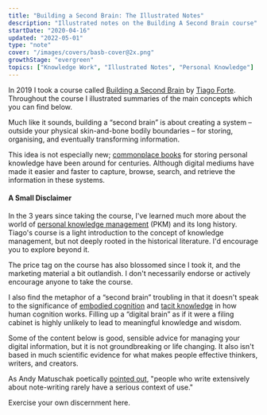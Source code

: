 ```yaml
---
title: "Building a Second Brain: The Illustrated Notes"
description: "Illustrated notes on the Building A Second Brain course"
startDate: "2020-04-16"
updated: "2022-05-01"
type: "note"
cover: "/images/covers/basb-cover@2x.png"
growthStage: "evergreen"
topics: ["Knowledge Work", "Illustrated Notes", "Personal Knowledge"]
---
```


<IntroParagraph>

In <YearsAgo>2019</YearsAgo> I took a course called <a href='https://www.buildingasecondbrain.com'>Building a Second Brain</a> by <a href='https://twitter.com/fortelabs'>Tiago Forte</a>. Throughout the course I illustrated summaries of the main concepts which you can find below.

</IntroParagraph>

Much like it sounds, building a “second brain” is about creating a system – outside your physical skin-and-bone bodily boundaries – for storing, organising, and eventually transforming information.

This idea is not especially new; [commonplace books](https://en.wikipedia.org/wiki/Commonplace_book) for storing personal knowledge have been around for centuries. Although digital mediums have made it easier and faster to capture, browse, search, and retrieve the information in these systems.

<SimpleCard alignLeft>

#### A Small Disclaimer

In the 3 years since taking the course, I've learned much more about the world of [personal knowledge management](https://en.wikipedia.org/wiki/Personal_knowledge_management) (PKM) and its long history. Tiago's course is a light introduction to the concept of knowledge management, but not deeply rooted in the historical literature. I'd encourage you to explore beyond it.

The price tag on the course has also blossomed since I took it, and the marketing material a bit outlandish. I don't necessarily endorse or actively encourage anyone to take the course.

I also find the metaphor of a “second brain” troubling in that it doesn't speak to the significance of [embodied cognition](https://en.wikipedia.org/wiki/Embodied_cognition) and [tacit knowledge](https://en.wikipedia.org/wiki/Tacit_knowledge) in how human cognition works. Filling up a “digital brain” as if it were a filing cabinet is highly unlikely to lead to meaningful knowledge and wisdom.

Some of the content below is good, sensible advice for managing your digital information, but it is not groundbreaking or life changing. It also isn't based in much scientific evidence for what makes people effective thinkers, writers, and creators.

As Andy Matuschak poetically [pointed out](https://notes.andymatuschak.org/zUMFE66dxeweppDvgbNAb5hukXzXQu8ErVNv), "people who write extensively about note-writing rarely have a serious context of use."

Exercise your own discernment here.

</SimpleCard>

<BasicImage
  width="1100px"
  src="https://res.cloudinary.com/dg3gyk0gu/image/upload/c_scale,f_auto,q_auto:best,w_1100/v1586173192/maggieappleton.com/basb/Basb1-4_2x.jpg"
  alt="Building a second brain (BASB) illustrated notes on the PARA system of organising content projects, areas, resources, and archives"
/>

<BasicImage
  width="1100px"
  src="https://res.cloudinary.com/dg3gyk0gu/image/upload/c_scale,f_auto,q_auto:best,w_1100/v1586173190/maggieappleton.com/basb/Basb1-2_2x.jpg"
  alt="BASB sketchnotes on putting projects in priority order and defining the desired outcome"
/>

<BasicImage
  width="1100px"
  src="https://res.cloudinary.com/dg3gyk0gu/image/upload/c_scale,f_auto,q_auto:best,w_1100/v1586173188/maggieappleton.com/basb/Basb1-1_2x.jpg"
  alt="BASB sketchnotes on wiping the slate clean and setting up PARA as a folder structure"
/>

<BasicImage
  width="1100px"
  src="https://res.cloudinary.com/dg3gyk0gu/image/upload/c_scale,f_auto,q_auto:best,w_1100/v1586173189/maggieappleton.com/basb/Basb1-3_2x.jpg"
  alt="BASB sketchnotes on creating metaplans before you start your project"
/>

<BasicImage
  width="1100px"
  src="https://res.cloudinary.com/dg3gyk0gu/image/upload/c_scale,f_auto,q_auto:best,w_1100/v1586173064/maggieappleton.com/basb/Basb2-1_2x.jpg"
  alt="BASB sketchnotes on digital cognition and building a personal knowledge base"
/>

<BasicImage
  width="1100px"
  src="https://res.cloudinary.com/dg3gyk0gu/image/upload/c_scale,f_auto,q_auto:best,w_1100/v1586173065/maggieappleton.com/basb/Basb2-2_2x.jpg"
  alt="BASB sketchnotes on your notes being unpolished, personal, open-ended, and diverse"
/>

<BasicImage
  width="1100px"
  src="https://res.cloudinary.com/dg3gyk0gu/image/upload/c_scale,f_auto,q_auto:best,w_1100/v1586173061/maggieappleton.com/basb/Basb2-3_2x.jpg"
  alt="BASB sketchnotes on considering 12 favourite problems to focus on"
/>

<BasicImage
  width="1100px"
  src="https://res.cloudinary.com/dg3gyk0gu/image/upload/c_scale,f_auto,q_auto:best,w_1100/v1586172896/maggieappleton.com/basb/Basb3-1_2x.jpg"
  alt="BASB sketchnotes on balancing discoverability with understanding in your notes"
/>

<BasicImage
  width="1100px"
  src="https://res.cloudinary.com/dg3gyk0gu/image/upload/c_scale,f_auto,q_auto:best,w_1100/v1586172898/maggieappleton.com/basb/Basb3-2_2x.jpg"
  alt="BASB sketchnotes on putting your notes through 5 layers of progressive summarisation"
/>

<BasicImage
  width="1100px"
  src="https://res.cloudinary.com/dg3gyk0gu/image/upload/c_scale,f_auto,q_auto:best,w_1100/v1586172894/maggieappleton.com/basb/Basb3-3_2x.jpg"
  alt="BASB sketchnotes on focusing on what resonates when summarising your notes"
/>

<BasicImage
  width="1100px"
  src="https://res.cloudinary.com/dg3gyk0gu/image/upload/c_scale,f_auto,q_auto:best,w_1100/v1586172982/maggieappleton.com/basb/Basb4-1_2x.jpg"
  alt="BASB sketchnotes on thinking of return on attention like ROI"
/>

<BasicImage
  width="1100px"
  src="https://res.cloudinary.com/dg3gyk0gu/image/upload/c_scale,f_auto,q_auto:best,w_1100/v1586172879/maggieappleton.com/basb/Basb4-2_2x.jpg"
  alt="BASB sketchnotes on flow state as the pinnacle of experience, learning, and performance. As well as the biochemistry of flow state."
/>

<BasicImage
  width="1100px"
  src="https://res.cloudinary.com/dg3gyk0gu/image/upload/c_scale,f_auto,q_auto:best,w_1100/v1586172878/maggieappleton.com/basb/Basb4-3_2x.jpg"
  alt="BASB sketchnotes on solving the interruptability of flow with placeholding and breaking work down into smaller packets"
/>

<BasicImage
  width="1100px"
  src="https://res.cloudinary.com/dg3gyk0gu/image/upload/c_scale,f_auto,q_auto:best,w_1100/v1586172879/maggieappleton.com/basb/Basb4-4_2x.jpg"
  alt="BASB sketchnotes on wrestling with knowledge by interacting with it in meanginful ways"
/>

<BasicImage
  width="1100px"
  src="https://res.cloudinary.com/dg3gyk0gu/image/upload/c_scale,f_auto,q_auto:best,w_1100/v1586172864/maggieappleton.com/basb/Basb5-1_2x.jpg"
  alt="Just in time project management helps us balance our workflow between capture and delivery."
/>

<BasicImage
  width="1100px"
  src="https://res.cloudinary.com/dg3gyk0gu/image/upload/c_scale,f_auto,q_auto:best,w_1100/v1586172865/maggieappleton.com/basb/Basb5-2_2x.jpg"
  alt="Your orderly system of notes is like mise en place – everything in its place"
/>

<BasicImage
  width="1100px"
  src="https://res.cloudinary.com/dg3gyk0gu/image/upload/c_scale,f_auto,q_auto:best,w_1100/v1586172873/maggieappleton.com/basb/Basb5-4_2x.jpg"
  alt="We need flexible strategies, not static workflows. We diagnose the problem, form a guiding policy to tackle it, and write an action plan to implement it."
/>

<BasicImage
  width="1100px"
  src="https://res.cloudinary.com/dg3gyk0gu/image/upload/c_scale,f_auto,q_auto:best,w_1100/v1586172866/maggieappleton.com/basb/Basb5-3_2x.jpg"
  alt="Some workflow strategies we can use include context switching, changing the form of our notes, and adding color commentary through annotations and highlights."
/>

